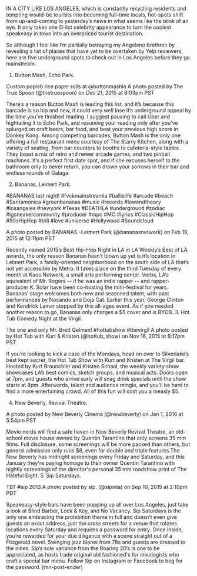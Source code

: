 IN A CITY LIKE LOS ANGELES, which is constantly recycling residents and tempting would-be tourists into becoming full-time locals, hot-spots shift from up-and-coming to yesterday’s news in what seems like the blink of an eye. It only takes one D-list celebrity appearance to turn the coolest speakeasy in town into an overpriced tourist destination.

So although I feel like I’m partially betraying my Angeleno brethren by revealing a list of places that have yet to be overtaken by Yelp reviewers, here are five underground spots to check out in Los Angeles before they go mainstream.
1. Button Mash, Echo Park.



Custom popiah rice paper rolls at @buttonmashla
A photo posted by The True Spoon (@thetruespoon) on Dec 21, 2015 at 8:03pm PST




There’s a reason Button Mash is leading this list, and it’s because this barcade is so hip and new, it could very well lose it’s underground appeal by the time you’ve finished reading. I suggest pausing to call Uber and hightailing it to Echo Park, and resuming your reading only after you’ve splurged on craft beers, bar food, and beat your previous high score in Donkey Kong. Among competing barcades, Button Mash is the only one offering a full restaurant menu courtesy of The Starry Kitchen, along with a variety of seating, from bar counters to booths to cafeteria-style tables. They boast a mix of retro and newer arcade games, and two pinball machines. It’s a perfect first date spot, and if she excuses herself to the bathroom only to never return, you can drown your sorrows in their bar and endless rounds of Galaga.

2. Bananas, Leimert Park.




#BANANAS last night! #fvckmainstreamla #ballislife #arcade #beach #Santamonica #greenbananas #music #records #lowendtheory #losangeles #newyork #Texas #DEATHLA #underground #zodiac #igsneakercommunity #producer #mpc #MC #lyrics #ClassicHipHop #90sHipHop #trill #love #universe #Hollywood #Soundcloud

A photo posted by BANANAS -Leimert Park (@bananasnetwork) on Feb 18, 2015 at 12:11pm PST




Recently named 2015’s Best Hip-Hop Night in LA in LA Weekly’s Best of LA awards, the only reason Bananas hasn’t blown up yet is it’s location in Leimert Park, a family-oriented neighborhood on the south side of LA that’s not yet accessible by Metro. It takes place on the third Tuesday of every month at Kaos Network, a small arts performing center. Verbs, LA’s equivalent of Mr. Rogers -- if he was an indie rapper -- and rapper-producer K. Solar have been co-hosting the mini-festival for years. Bananas’ stage welcomes both new and seasoned talent, with past performances by Nocando and Doja Cat. Earlier this year, George Clinton and Kendrick Lamar stopped by this all-ages event. As if you needed another reason to go, Bananas only charges a $5 cover and is BYOB.
3. Hot Tub Comedy Night at the Virgil.



The one and only Mr. Brett Gelman! #hottubshow #thevirgil
A photo posted by Hot Tub with Kurt &amp; Kristen (@hottub_show) on Nov 16, 2015 at 9:17pm PST




If you’re looking to kick a case of the Mondays, head on over to Silverlake’s best kept secret, the Hot Tub Show with Kurt and Kristen at The Virgil bar. Hosted by Kurt Braunohler and Kristen Schaal, the weekly variety show showcases LA’s best comics, sketch groups, and musical acts. Doors open at 7pm, and guests who arrive early will snag drink specials until the show starts at 8pm. Afterwards, talent and audience mingle, and you’ll be hard to find a more entertaining crowd. All of this fun will cost you a measly $5.

4. New Beverly, Revival Theatre.




A photo posted by New Beverly Cinema (@newbeverly) on Jan 1, 2016 at 5:54pm PST




Movie nerds will find a safe haven in New Beverly Revival Theatre, an old-school movie house owned by Quentin Tarantino that only screens 35 mm films. Full disclosure, some screenings will be more packed than others, but general admission only runs $8, even for double and triple features.The New Beverly has midnight screenings every Friday and Saturday, and this January they're paying homage to their owner Quentin Tarantino with nightly screenings of the director's personal 35 mm roadshow print of The Hateful Eight.
5. Sip Saturdays.



TBT #sip 2013
A photo posted by sip. (@sipinla) on Sep 10, 2015 at 2:10pm PDT




Speakeasy-style bars have been popping up all over Los Angeles, just take a look at Blind Barber, Lock &amp; Key, and No Vacancy. Sip Saturdays is the only one embracing the prohibition theme in full and doesn’t even give guests an exact address, just the cross streets for a venue that rotates locations every Saturday and requires a password for entry. Once inside, you’re rewarded for your due diligence with a scene straight out of a Fitzgerald novel. Swinging jazz blares from 78s and guests are dressed to the nines. Sip’s sole variance from the Roaring 20’s is one to be appreciated, as hosts trade original old fashioned's for mixologists who craft a special bar menu. Follow Sip on Instagram or Facebook to beg for the password. [mn-post-ender]